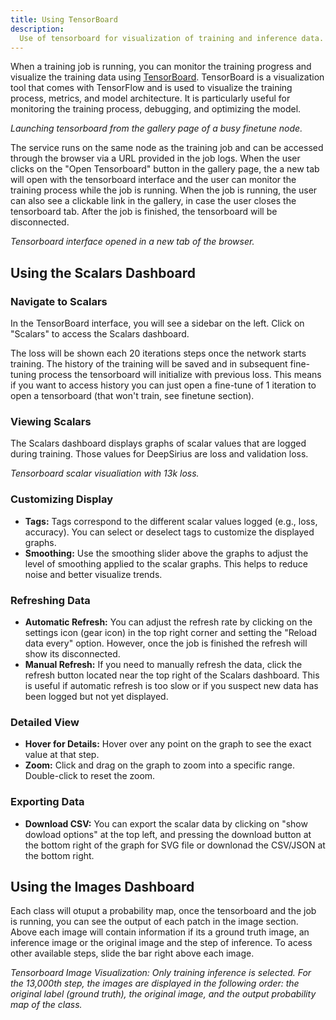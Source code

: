 ```yaml
---
title: Using TensorBoard
description:
  Use of tensorboard for visualization of training and inference data.
---
```




When a training job is running, you can monitor the training progress and
visualize the training data using
[TensorBoard](https://www.tensorflow.org/tensorboard). TensorBoard is a
visualization tool that comes with TensorFlow and is used to visualize the
training process, metrics, and model architecture. It is particularly useful for
monitoring the training process, debugging, and optimizing the model.

<ImageZoom
  alt="Launching tensorboard from the gallery page"
  src={GalleryTensorboard}
  className="!my-0 !w-full rounded-sm"
/>
_Launching tensorboard from the gallery page of a busy finetune node._

The service runs on the same node as the training job and can be accessed
through the browser via a URL provided in the job logs. When the user clicks on
the "Open Tensorboard" button in the gallery page, the a new tab will open with
the tensorboard interface and the user can monitor the training process while
the job is running. When the job is running, the user can also see a clickable
link in the gallery, in case the user closes the tensorboard tab. After the job
is finished, the tensorboard will be disconnected.

<ImageZoom
  alt="Tensorboard interface"
  src={PageTensorboard}
  className="!my-0 rounded-sm"
/>
_Tensorboard interface opened in a new tab of the browser._

## Using the Scalars Dashboard

### Navigate to Scalars

In the TensorBoard interface, you will see a sidebar on the left. Click on
"Scalars" to access the Scalars dashboard.

<Callout type="info" className="">
  The loss will be shown each 20 iterations steps once the network starts
  training. The history of the training will be saved and in subsequent
  fine-tuning process the tensorboard will initialize with previous loss. This
  means if you want to access history you can just open a fine-tune of 1
  iteration to open a tensorboard (that won't train, see finetune section).
</Callout>

### Viewing Scalars

The Scalars dashboard displays graphs of scalar values that are logged during
training. Those values for DeepSirius are loss and validation loss.

<ImageZoom
  alt="Loss tensorboard"
  src={TensorLoss}
  className="!my-0 rounded-sm"
/>
_Tensorboard scalar visualiation with 13k loss._

### Customizing Display

- **Tags:** Tags correspond to the different scalar values logged (e.g., loss,
  accuracy). You can select or deselect tags to customize the displayed graphs.
- **Smoothing:** Use the smoothing slider above the graphs to adjust the level
  of smoothing applied to the scalar graphs. This helps to reduce noise and
  better visualize trends.

### Refreshing Data

- **Automatic Refresh:** You can adjust the refresh rate by clicking on the
  settings icon (gear icon) in the top right corner and setting the "Reload data
  every" option. However, once the job is finished the refresh will show its
  disconnected.
- **Manual Refresh:** If you need to manually refresh the data, click the
  refresh button located near the top right of the Scalars dashboard. This is
  useful if automatic refresh is too slow or if you suspect new data has been
  logged but not yet displayed.

### Detailed View

- **Hover for Details:** Hover over any point on the graph to see the exact
  value at that step.
- **Zoom:** Click and drag on the graph to zoom into a specific range.
  Double-click to reset the zoom.

### Exporting Data

- **Download CSV:** You can export the scalar data by clicking on "show dowload
  options" at the top left, and pressing the download button at the bottom right
  of the graph for SVG file or downlonad the CSV/JSON at the bottom right.

## Using the Images Dashboard

Each class will otuput a probability map, once the tensorboard and the job is
running, you can see the output of each patch in the image section. Above each
image will contain information if its a ground truth image, an inference image
or the original image and the step of inference. To acess other available steps,
slide the bar right above each image.

<ImageZoom
  alt="Loss tensorboard"
  src={TensorImages}
  className="!my-0 rounded-sm"
/>
_Tensorboard Image Visualization: Only training inference is selected. For the 13,000th
step, the images are displayed in the following order: the original label (ground
truth), the original image, and the output probability map of the class._
